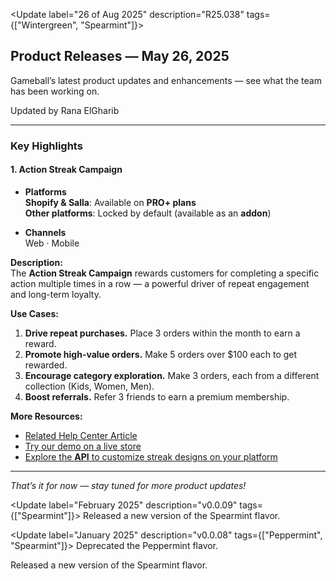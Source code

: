 <Update label="26 of Aug 2025" description="R25.038" tags={["Wintergreen", "Spearmint"]}>

##  Product Releases — **May 26, 2025**

Gameball’s latest product updates and enhancements — see what the team has been working on.

<Badge>Updated by Rana ElGharib</Badge>

---

###  Key Highlights

#### 1. **Action Streak Campaign**

- **Platforms**  
  **Shopify & Salla**: Available on **PRO+ plans**  
  **Other platforms**: Locked by default (available as an **addon**)

- **Channels**  
  Web · Mobile

**Description:**  
The **Action Streak Campaign** rewards customers for completing a specific action multiple times in a row — a powerful driver of repeat engagement and long-term loyalty.

**Use Cases:**
1. **Drive repeat purchases.** Place 3 orders within the month to earn a reward.  
2. **Promote high-value orders.** Make 5 orders over \$100 each to get rewarded.  
3. **Encourage category exploration.** Make 3 orders, each from a different collection (Kids, Women, Men).  
4. **Boost referrals.** Refer 3 friends to earn a premium membership.

**More Resources:**
-  [Related Help Center Article](#)  
-  [Try our demo on a live store](#)  
-  [Explore the **API** to customize streak designs on your platform](#)

---

*That’s it for now — stay tuned for more product updates!*

</Update>

<Update label="February 2025" description="v0.0.09" tags={["Spearmint"]}>
  Released a new version of the Spearmint flavor.
</Update>

<Update label="January 2025" description="v0.0.08" tags={["Peppermint", "Spearmint"]}>
  Deprecated the Peppermint flavor.

  Released a new version of the Spearmint flavor.
</Update>